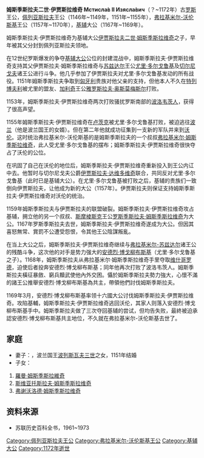 '''姆斯季斯拉夫二世·伊贾斯拉维奇 Мстисла́в II Изясла́вич'''（？~1172年）古[[罗斯|罗斯]]王公，[[佩列亚斯拉夫|佩列亚斯拉夫]]王公（1146年~1149年，1151年~1155年），[[弗拉基米尔-沃伦斯基|弗拉基米尔-沃伦斯基]]王公（1157年~1170年），[[基辅|基辅]]大公（1167年~1169年）。 

姆斯季斯拉夫·伊贾斯拉维奇为基辅大公[[伊贾斯拉夫二世·姆斯季斯拉维奇|伊贾斯拉夫二世·姆斯季斯拉维奇]]之子，早年被其父分封到佩列亚斯拉夫领地。

在12世纪罗斯爆发的争夺[[基辅大公|基辅大公]]公位的封建混战中，姆斯季斯拉夫·伊贾斯拉维奇支持其父伊贾斯拉夫·姆斯季斯拉维奇与[[苏兹达尔|苏兹达尔]]王公[[尤里·多尔戈鲁基|尤里·多尔戈鲁基]]及[[切尔尼戈夫|切尔尼戈夫]]诸王公进行斗争。他几乎参加了伊贾斯拉夫对尤里·多尔戈鲁基发动的所有战役。1151年姆斯季斯拉夫争取到[[匈牙利|匈牙利]]贵族对他父亲的支持，但他本人不久在[[特列博夫利|特列博夫利]]被尤里的盟友、[[加利奇|加利奇]]王公[[雅罗斯拉夫·奥斯莫梅斯尔|雅罗斯拉夫·奥斯莫梅斯尔]]打败。

1153年，姆斯季斯拉夫·伊贾斯拉维奇两次打败骚扰罗斯南部的[[波洛韦茨人|波洛韦茨人]]，获得了很高声望。

1155年姆斯季斯拉夫·伊贾斯拉维奇在[[卢茨克|卢茨克]]被尤里·多尔戈鲁基打败，被迫逃往[[波兰|波兰]]（他是波兰国王的女婿）。但在第二年他就成功征集到一支新的军队并来到[[沃伦|沃伦]]。这时统治弗拉基米尔-沃伦斯基的是姆斯季斯拉夫的一个叔叔[[弗拉基米尔·姆斯季斯拉维奇_(多罗戈布日)|弗拉基米尔·姆斯季斯拉维奇]]，此人受尤里·多尔戈鲁基的摆布；姆斯季斯拉夫·伊贾斯拉维奇很快夺占了沃伦的公位。

在巩固了自己在沃伦的地位后，姆斯季斯拉夫·伊贾斯拉维奇重新投入到王公内讧中去。他暂时与切尔尼戈夫公爵[[伊贾斯拉夫三世·达维多维奇|伊贾斯拉夫·达维多维奇]]联合，共同反对尤里·多尔戈鲁基（此时已是基辅大公）。在尤里·多尔戈鲁基被打败之后，基辅的贵族们一致倒向伊贾斯拉夫，让他成为新的大公（1157年）。伊贾斯拉夫则保证支持姆斯季斯拉夫·伊贾斯拉维奇对沃伦的统治。 

1159年姆斯季斯拉夫与伊贾斯拉夫的联盟破裂。姆斯季斯拉夫·伊贾斯拉维奇攻占基辅，拥立他的另一个叔叔、[[斯摩棱斯克|斯摩棱斯克]]王公[[罗斯季斯拉夫一世·姆斯季斯拉维奇|罗斯季斯拉夫·姆斯季斯拉维奇]]为大公。1167年罗斯季斯拉夫去世，姆斯季斯拉夫·伊贾斯拉维奇遂成为大公。但因其喜怒無常、賞罰不公遭受怨恨，令其他王公陰謀叛亂。

在当上大公之后，姆斯季斯拉夫·伊贾斯拉维奇继续与[[弗拉基米尔大公|弗拉基米尔-苏兹达尔]]诸王公的残酷斗争，这次他的对手是势力强大的[[安德烈·博戈柳布斯基|安德烈·博戈柳布斯基]]（尤里·多尔戈鲁基之子）。1168年，姆斯季斯拉夫从弗拉基米尔·姆斯季斯拉维奇手里夺取[[维什哥罗德|维什哥罗德]]，迫使后者投奔安德烈·博戈柳布斯基；同年他再次打败了波洛韦茨人。姆斯季斯拉夫橫征暴斂、窮兵黷武使他內外交困。懾於姆斯季斯拉夫勢力強大，心懷不滿的諸王公推舉安德烈·博戈柳布斯基為共主，帶領他們討伐姆斯季斯拉夫。

1169年3月，安德烈·博戈柳布斯基率领十六國大公讨伐姆斯季斯拉夫·伊贾斯拉维奇。攻陷基輔，姆斯季斯拉夫·伊贾斯拉维奇逃回沃伦，其家人则落入安德烈·博戈柳布斯基手中。姆斯季斯拉夫做了三次夺回基辅的尝试，但均告失败，最終被迫承認安德烈·博戈柳布斯基共主地位，不久就在弗拉基米尔-沃伦斯基去世了。

== 家庭 ==
*妻子：{{le|阿格尼絲卡·波列斯瓦沃芙娜|Agnes of Poland|阿格尼絲卡}}，波兰国王[[波列斯瓦夫三世|波列斯瓦夫三世]]之女，1151年结婚
*子女：
# [[羅曼·姆斯季斯拉維奇|羅曼·姆斯季斯拉維奇]]
# [[斯维亚托斯拉夫·姆斯季斯拉维奇_(弗拉基米尔-沃伦斯基)|斯维亚托斯拉夫·姆斯季斯拉维奇]]
# [[弗谢沃洛德·姆斯季斯拉维奇_(弗拉基米尔-沃伦斯基)|弗谢沃洛德·姆斯季斯拉维奇]]

== 资料来源 ==

*苏联历史百科全书，1961~1973
 
{{S-start}}
{{S-hou|[[留里克王朝|留里克王朝]]||？||1172年}}
{{s-break}}
{{S-reg|}}
{{s-before|[[伊賈斯拉夫二世·姆斯季斯拉維奇|伊賈斯拉夫·姆斯季斯拉維奇]]}}
{{s-title|[[佩列亞斯拉夫統治者列表|佩列亞斯拉夫王公]]|1146－1149}}
{{s-after|[[羅斯季斯拉夫·尤里耶維奇|羅斯季斯拉夫·尤里耶維奇]]}}
{{s-before|[[羅斯季斯拉夫·尤里耶維奇|羅斯季斯拉夫·尤里耶維奇]]}}
{{s-title|[[佩列亞斯拉夫統治者列表|佩列亞斯拉夫王公]]|1151－1155}}
{{s-after|[[格列布·尤里耶維奇|格列布·尤里耶維奇]]}}
{{s-before|[[弗拉基米爾·姆斯季斯拉維奇_(多羅戈布日)|弗拉基米爾·姆斯季斯拉維奇]]}}
{{s-title|[[弗拉基米爾-沃倫斯基統治者列表|弗拉基米爾-沃倫斯基王公]]|1157－1170}}
{{s-after|[[斯維亞托斯拉夫·姆斯季斯拉維奇_(弗拉基米爾-沃倫斯基)|斯維亞托斯拉夫·姆斯季斯拉維奇]]}}
{{s-before|[[羅斯季斯拉夫一世·姆斯季斯拉維奇|羅斯季斯拉夫一世]]}}
{{s-title|[[基輔大公|基輔大公]]|1167－1169}}
{{s-after|[[安德烈·博戈柳布斯基|安德烈·博戈柳布斯基]]}}
{{S-end}}

{{羅斯國家元首}}
[[Category:佩列亚斯拉夫王公|Category:佩列亚斯拉夫王公]]
[[Category:弗拉基米尔-沃伦斯基王公|Category:弗拉基米尔-沃伦斯基王公]]
[[Category:基辅大公|Category:基辅大公]]
[[Category:1172年逝世|Category:1172年逝世]]
